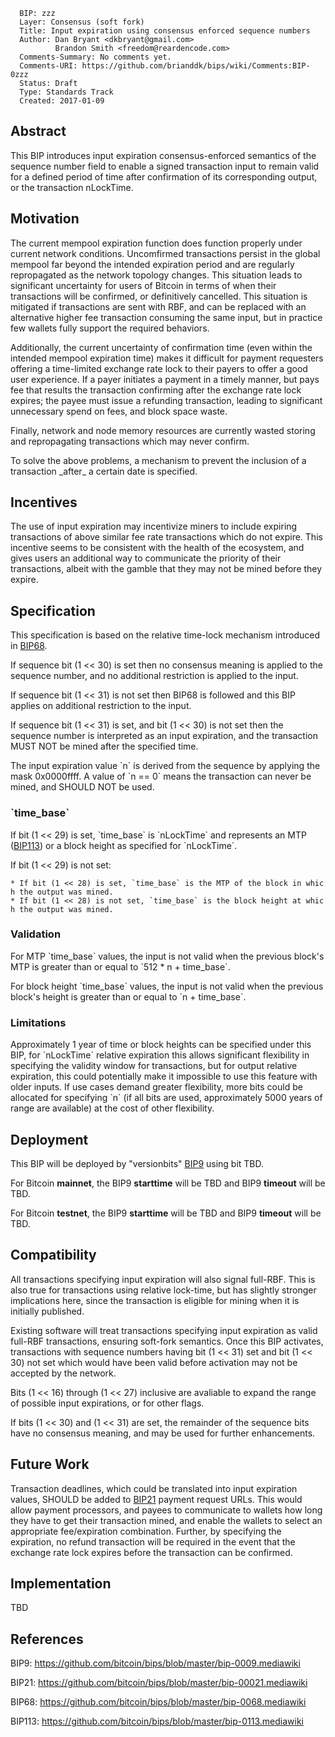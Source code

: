 <pre>
  BIP: zzz
  Layer: Consensus (soft fork)
  Title: Input expiration using consensus enforced sequence numbers
  Author: Dan Bryant <dkbryant@gmail.com>
          Brandon Smith <freedom@reardencode.com>
  Comments-Summary: No comments yet.
  Comments-URI: https://github.com/brianddk/bips/wiki/Comments:BIP-0zzz
  Status: Draft
  Type: Standards Track
  Created: 2017-01-09
</pre>

==Abstract==

This BIP introduces input expiration consensus-enforced semantics of the sequence number field to enable a signed transaction input to remain valid for a defined period of time after confirmation of its corresponding output, or the transaction nLockTime.

==Motivation==

The current mempool expiration function does function properly under current network conditions. Uncomfirmed transactions persist in the global mempool far beyond the intended expiration period and are regularly repropagated as the network topology changes. This situation leads to significant uncertainty for users of Bitcoin in terms of when their transactions will be confirmed, or definitively cancelled. This situation is mitigated if transactions are sent with RBF, and can be replaced with an alternative higher fee transaction consuming the same input, but in practice few wallets fully support the required behaviors.

Additionally, the current uncertainty of confirmation time (even within the intended mempool expiration time) makes it difficult for payment requesters offering a time-limited exchange rate lock to their payers to offer a good user experience. If a payer initiates a payment in a timely manner, but pays fee that results the transaction confirming after the exchange rate lock expires; the payee must issue a refunding transaction, leading to significant unnecessary spend on fees, and block space waste.

Finally, network and node memory resources are currently wasted storing and repropagating transactions which may never confirm.

To solve the above problems, a mechanism to prevent the inclusion of a transaction _after_ a certain date is specified.

==Incentives==

The use of input expiration may incentivize miners to include expiring transactions of above similar fee rate transactions which do not expire. This incentive seems to be consistent with the health of the ecosystem, and gives users an additional way to communicate the priority of their transactions, albeit with the gamble that they may not be mined before they expire.

==Specification==

This specification is based on the relative time-lock mechanism introduced in [https://github.com/bitcoin/bips/blob/master/bip-0068.mediawiki BIP68].

If sequence bit (1 << 30) is set then no consensus meaning is applied to the sequence number, and no additional restriction is applied to the input.

If sequence bit (1 << 31) is not set then BIP68 is followed and this BIP applies on additional restriction to the input.

If sequence bit (1 << 31) is set, and bit (1 << 30) is not set then the sequence number is interpreted as an input expiration, and the transaction MUST NOT be mined after the specified time.

The input expiration value `n` is derived from the sequence by applying the mask 0x0000ffff.  A value of `n == 0` means the transaction can never be mined, and SHOULD NOT be used.

===`time_base`===

If bit (1 << 29) is set, `time_base` is `nLockTime` and represents an MTP ([https://github.com/bitcoin/bips/blob/master/bip-0113.mediawiki BIP113]) or a block height as specified for `nLockTime`.

If bit (1 << 29) is not set:
 * If bit (1 << 28) is set, `time_base` is the MTP of the block in which the output was mined.
 * If bit (1 << 28) is not set, `time_base` is the block height at which the output was mined.

===Validation===

For MTP `time_base` values, the input is not valid when the previous block's MTP is greater than or equal to `512 * n + time_base`.

For block height `time_base` values, the input is not valid when the previous block's height is greater than or equal to `n + time_base`.

===Limitations===

Approximately 1 year of time or block heights can be specified under this BIP, for `nLockTime` relative expiration this allows significant flexibility in specifying the validity window for transactions, but for output relative expiration, this could potentially make it impossible to use this feature with older inputs. If use cases demand greater flexibility, more bits could be allocated for specifying `n` (if all bits are used, approximately 5000 years of range are available) at the cost of other flexibility.

==Deployment==

This BIP will be deployed by "versionbits" [https://github.com/bitcoin/bips/blob/master/bip-0009.mediawiki BIP9] using bit TBD.

For Bitcoin '''mainnet''', the BIP9 '''starttime''' will be TBD and BIP9 '''timeout''' will be TBD.

For Bitcoin '''testnet''', the BIP9 '''starttime''' will be TBD and BIP9 '''timeout''' will be TBD.

==Compatibility==

All transactions specifying input expiration will also signal full-RBF. This is also true for transactions using relative lock-time, but has slightly stronger implications here, since the transaction is eligible for mining when it is initially published.

Existing software will treat transactions specifying input expiration as valid full-RBF transactions, ensuring soft-fork semantics. Once this BIP activates, transactions with sequence numbers having bit (1 << 31) set and bit (1 << 30) not set which would have been valid before activation may not be accepted by the network.

Bits (1 << 16) through (1 << 27) inclusive are avaliable to expand the range of possible input expirations, or for other flags. 

If bits (1 << 30) and (1 << 31) are set, the remainder of the sequence bits have no consensus meaning, and may be used for further enhancements.

==Future Work==

Transaction deadlines, which could be translated into input expiration values, SHOULD be added to [https://github.com/bitcoin/bips/blob/master/bip-0021.mediawiki BIP21] payment request URLs. This would allow payment processors, and payees to communicate to wallets how long they have to get their transaction mined, and enable the wallets to select an appropriate fee/expiration combination. Further, by specifying the expiration, no refund transaction will be required in the event that the exchange rate lock expires before the transaction can be confirmed.

==Implementation==

TBD

==References==

BIP9: https://github.com/bitcoin/bips/blob/master/bip-0009.mediawiki

BIP21: https://github.com/bitcoin/bips/blob/master/bip-00021.mediawiki

BIP68: https://github.com/bitcoin/bips/blob/master/bip-0068.mediawiki

BIP113: https://github.com/bitcoin/bips/blob/master/bip-0113.mediawiki
